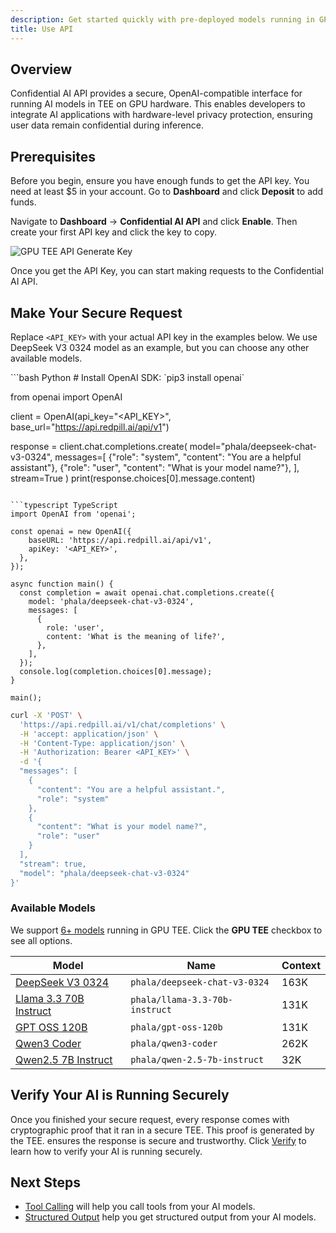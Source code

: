 ```yaml
---
description: Get started quickly with pre-deployed models running in GPU TEE with OpenAI-compatible interface.
title: Use API
---
```


## Overview

Confidential AI API provides a secure, OpenAI-compatible interface for running AI models in TEE on GPU hardware. This enables developers to integrate AI applications with hardware-level privacy protection, ensuring user data remain confidential during inference.


## Prerequisites

Before you begin, ensure you have enough funds to get the API key. You need at least $5 in your account. Go to **Dashboard** and click **Deposit** to add funds.

Navigate to **Dashboard** → **Confidential AI API** and click **Enable**. Then create your first API key and click the key to copy.

<Frame>
    <img src="/images/confidential-ai/confidential-model/api-keys.png" alt="GPU TEE API Generate Key" />
</Frame>

Once you get the API Key, you can start making requests to the Confidential AI API.

## Make Your Secure Request

Replace `<API_KEY>` with your actual API key in the examples below. We use DeepSeek V3 0324 model as an example, but you can choose any other available models.

<CodeGroup>
```bash Python
# Install OpenAI SDK: `pip3 install openai`

from openai import OpenAI

client = OpenAI(api_key="<API_KEY>", base_url="https://api.redpill.ai/api/v1")

response = client.chat.completions.create(
    model="phala/deepseek-chat-v3-0324",
    messages=[
        {"role": "system", "content": "You are a helpful assistant"},
        {"role": "user", "content": "What is your model name?"},
    ],
    stream=True
)
print(response.choices[0].message.content)
```

```typescript TypeScript
import OpenAI from 'openai';

const openai = new OpenAI({
    baseURL: 'https://api.redpill.ai/api/v1',
    apiKey: '<API_KEY>',
  },
});

async function main() {
  const completion = await openai.chat.completions.create({
    model: 'phala/deepseek-chat-v3-0324',
    messages: [
      {
        role: 'user',
        content: 'What is the meaning of life?',
      },
    ],
  });
  console.log(completion.choices[0].message);
}

main();
```

```bash CLI
curl -X 'POST' \
  'https://api.redpill.ai/v1/chat/completions' \
  -H 'accept: application/json' \
  -H 'Content-Type: application/json' \
  -H 'Authorization: Bearer <API_KEY>' \
  -d '{
  "messages": [
    {
      "content": "You are a helpful assistant.",
      "role": "system"
    },
    {
      "content": "What is your model name?",
      "role": "user"
    }
  ],
  "stream": true,
  "model": "phala/deepseek-chat-v3-0324"
}'
```
</CodeGroup>

### Available Models

We support [6+ models](https://redpill.ai/models) running in GPU TEE. Click the **GPU TEE** checkbox to see all options.

| Model | Name | Context |
|-------|------|---------|
| [DeepSeek V3 0324](https://redpill.ai/models/phala/deepseek-chat-v3-0324) | `phala/deepseek-chat-v3-0324` | 163K |
| [Llama 3.3 70B Instruct](https://redpill.ai/models/phala/llama-3.3-70b-instruct) | `phala/llama-3.3-70b-instruct` | 131K |
| [GPT OSS 120B](https://redpill.ai/models/phala/gpt-oss-120b) | `phala/gpt-oss-120b` | 131K |
| [Qwen3 Coder](https://redpill.ai/models/phala/qwen3-coder) | `phala/qwen3-coder` | 262K |
| [Qwen2.5 7B Instruct](https://redpill.ai/models/phala/qwen-2.5-7b-instruct) | `phala/qwen-2.5-7b-instruct` | 32K |

## Verify Your AI is Running Securely

Once you finished your secure request, every response comes with cryptographic proof that it ran in a secure TEE. This proof is generated by the TEE. ensures the response is secure and trustworthy. Click [Verify](/phala-cloud/confidential-ai/verify/overview) to learn how to verify your AI is running securely.

## Next Steps

- [Tool Calling](/phala-cloud/confidential-ai/confidential-model/tool-calling) will help you call tools from your AI models.
- [Structured Output](/phala-cloud/confidential-ai/confidential-model/structure-output) help you get structured output from your AI models.